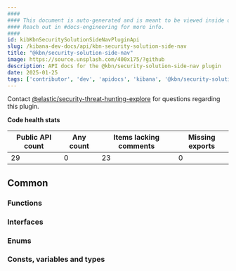 ```yaml
---
####
#### This document is auto-generated and is meant to be viewed inside our experimental, new docs system.
#### Reach out in #docs-engineering for more info.
####
id: kibKbnSecuritySolutionSideNavPluginApi
slug: /kibana-dev-docs/api/kbn-security-solution-side-nav
title: "@kbn/security-solution-side-nav"
image: https://source.unsplash.com/400x175/?github
description: API docs for the @kbn/security-solution-side-nav plugin
date: 2025-01-25
tags: ['contributor', 'dev', 'apidocs', 'kibana', '@kbn/security-solution-side-nav']
---
```




Contact [@elastic/security-threat-hunting-explore](https://github.com/orgs/elastic/teams/security-threat-hunting-explore) for questions regarding this plugin.

**Code health stats**

| Public API count  | Any count | Items lacking comments | Missing exports |
|-------------------|-----------|------------------------|-----------------|
| 29 | 0 | 23 | 0 |

## Common

### Functions
<DocDefinitionList data={kbnSecuritySolutionSideNavObj.common.functions}/>

### Interfaces
<DocDefinitionList data={kbnSecuritySolutionSideNavObj.common.interfaces}/>

### Enums
<DocDefinitionList data={kbnSecuritySolutionSideNavObj.common.enums}/>

### Consts, variables and types
<DocDefinitionList data={kbnSecuritySolutionSideNavObj.common.misc}/>

